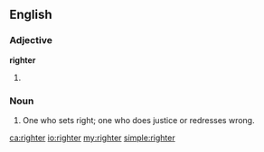 ==English==

===Adjective===
'''righter'''

# {{en-comparative of|right}}

===Noun===
{{en-noun}}

# One who sets right; one who does justice or redresses wrong.
#: {{rfquotek|Shelton}}

{{Webster 1913}}

[[ca:righter]]
[[io:righter]]
[[my:righter]]
[[simple:righter]]